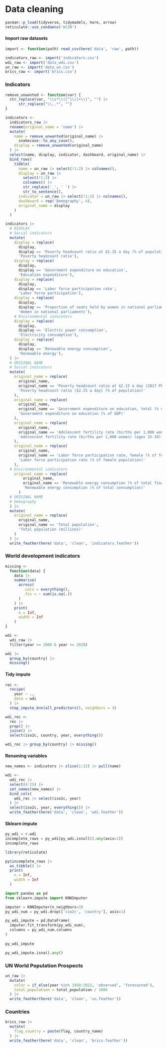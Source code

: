 # Data cleaning

```r
pacman::p_load(tidyverse, tidymodels, here, arrow)
reticulate::use_condaenv('ml39')
```

#### Import raw datasets

```r
import <- function(path) read_csv(here('data', 'raw', path))

indicators_raw <- import('indicators.csv')
wdi_raw <- import('data_wdi.csv')
un_raw <- import('data_un.csv')
brics_raw <- import('brics.csv')
```

### Indicators

```r
remove_unwanted <- function(var) {
  str_replace(var, "\\s*\\([^\\)]+\\)", "") |> 
      str_replace("\\,.*", "") 
}

indicators <- 
  indicators_raw |> 
  rename(original_name = 'name') |> 
  mutate(
    name = remove_unwanted(original_name) |> 
      snakecase::to_any_case(),
    display = remove_unwanted(original_name)
  ) |> 
  select(name, display, indicator, dashboard, original_name) |> 
  bind_rows(
    tibble(
      name = un_raw |> select(!1:2) |> colnames(),
      display = un_raw |> 
        select(!1:2) |> 
        colnames() |> 
        str_replace('_', ' ') |> 
        str_to_sentence(),
      indicator = un_raw |> select(!1:2) |> colnames(),
      dashboard = rep('Demography', 4),
      original_name = display
    )
  )
```

```r
indicators |> 
  # DISPLAY
  # Social indicators
  mutate(
    display = replace(
      display,
      display == 'Poverty headcount ratio at $2.15 a day (% of population)',
      'Poverty headcount ratio'),
    display = replace(
      display,
      display == 'Government expenditure on education',
      'Education expenditure'),
    display = replace(
      display,
      display == 'Labor force participation rate',
      'Labor force participation'),
    display = replace(
      display,
      display == 'Proportion of seats held by women in national parliaments',
      'Women in national parliaments'),
    # Environmental indicators
    display = replace(
      display,
      display == 'Electric power consumption',
      'Electricity consumption'),
    display = replace(
      display,
      display == 'Renewable energy consumption',
      'Renewable energy'),
  ) |> 
  # ORIGINAL NAME
  # Social indicators
  mutate(
    original_name = replace(
      original_name,
      original_name == 'Poverty headcount ratio at $2.15 a day (2017 PPP) (% of population)',
      'Poverty headcount ratio ($2.15 a day) (% of population)'
    ),
    original_name = replace(
      original_name,
      original_name == 'Government expenditure on education, total (% of GDP)',
      'Government expenditure on education (% of GDP)'
    ),
    original_name = replace(
      original_name,
      original_name == 'Adolescent fertility rate (births per 1,000 women ages 15-19)',
      'Adolescent fertility rate (births per 1,000 women) (ages 15-19)'
    ),
    original_name = replace(
      original_name,
      original_name == 'Labor force participation rate, female (% of female population ages 15+)',
      'Labor force participation rate (% of female population)'
    ),
  # Environmental indicators
    original_name = replace(
        original_name,
        original_name == 'Renewable energy consumption (% of total final energy consumption)',
        'Renewable energy consumption (% of total consumption)'
      )
  # ORIGINAL NAME
  # Demography
  ) |>
  mutate(
    original_name = replace(
      original_name,
      original_name == 'Total population',
      'Total population (millions)'
    )
  ) |> 
  write_feather(here('data', 'clean', 'indicators.feather'))
```

### World development indicators

```r
missing <- 
  function(data) {
    data |> 
    summarise(
      across(
        .cols = everything(),
        .fns = ~ sum(is.na(.))
      )
    ) |> 
    print(
      n = Inf,
      width = Inf
    )
}
```

```r
wdi <- 
  wdi_raw |> 
  filter(year >= 2000 & year <= 2020)

wdi |> 
  group_by(country) |> 
  missing()
```

#### Tidy impute

```r
rec <- 
  recipe(
    year ~ .,
    data = wdi
  ) |> 
  step_impute_knn(all_predictors(), neighbors = 3)

wdi_rec <- 
  rec |> 
  prep() |> 
  juice() |> 
  select(iso2c, country, year, everything())

wdi_rec |> group_by(country) |> missing()
```

#### Renaming variables

```r
new_names <- indicators |> slice(1:22) |> pull(name)

wdi <- 
  wdi_rec |> 
  select(4:25) |> 
  set_names(new_names) |> 
  bind_cols(
    wdi_rec |> select(iso2c, year)
  ) |> 
  select(iso2c, year, everything()) |> 
  write_feather(here('data', 'clean', 'wdi.feather'))
```

#### Sklearn impute

```python
py_wdi = r.wdi
incomplete_rows = py_wdi[py_wdi.isnull().any(axis=1)]
incomplete_rows
```

```r
library(reticulate)

py$incomplete_rows |> 
  as_tibble() |> 
  print(
    n = Inf,
    width = Inf
  )
```

```python
import pandas as pd
from sklearn.impute import KNNImputer

imputer = KNNImputer(n_neighbors=3)
py_wdi_num = py_wdi.drop(['iso2c', 'country'], axis=1)

py_wdi_impute = pd.DataFrame(
  imputer.fit_transform(py_wdi_num), 
  columns = py_wdi_num.columns
)
  
py_wdi_impute
```

```python
py_wdi_impute.isna().any()
```

### UN World Population Prospects

```r
un_raw |> 
  mutate(
    color = if_else(year %in% 1950:2022, 'observed', 'forecasted'),
    total_population = total_population / 1000
  ) |> 
  write_feather(here('data', 'clean', 'un.feather'))
```

### Countries

```r
brics_raw |> 
  mutate(
    flag_country = paste(flag, country_name)
  ) |> 
  write_feather(here('data', 'clean', 'brics.feather'))
```
